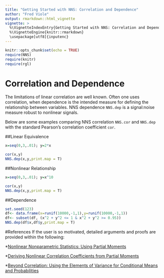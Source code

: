 ---
title: "Getting Started with NNS: Correlation and Dependence"
author: "Fred Viole"
output: rmarkdown::html_vignette
vignette: >
  %\VignetteIndexEntry{Getting Started with NNS: Correlation and Dependence}
  %\VignetteEngine{knitr::rmarkdown}
  \usepackage[utf8]{inputenc}
---

```{r setup, include=FALSE}
knitr::opts_chunk$set(echo = TRUE)
require(NNS)
require(knitr)
require(rgl)
```

# Correlation and Dependence
The limitations of linear correlation are well known.  Often one uses correlation, when dependence is the intended measure for defining the relationship between variables.  NNS dependence `NNS.dep` is a signal:noise measure robust to nonlinear signals.

Below are some examples comparing NNS correlation `NNS.cor` and `NNS.dep` with the standard Pearson's correlation coefficient `cor`.

##Linear Equivalence
```{r linear}
x=seq(0,3,.01); y=2*x

cor(x,y)
NNS.dep(x,y,print.map = T)
```

##Nonlinear Relationship
```{r nonlinear}
x=seq(0,3,.01); y=x^10

cor(x,y)
NNS.dep(x,y,print.map = T)
```

##Dependence
```{r dependence}
set.seed(123)
df<- data.frame(x=runif(10000,-1,1),y=runif(10000,-1,1))
df<- subset(df, (x^2 + y^2 <= 1 & x^2 + y^2 >= 0.95))
NNS.dep(df$x,df$y,print.map = T)
```

#References
If the user is so motivated, detailed arguments and proofs are provided within the following:

*[Nonlinear Nonparametric Statistics: Using Partial Moments](http://a.co/5bpHvUg)

*[Deriving Nonlinear Correlation Coefficients from Partial Moments](https://ssrn.com/abstract=2148522)

*[Beyond Correlation: Using the Elements of Variance for Conditional Means and Probabilities](https://ssrn.com/abstract=2745308)

